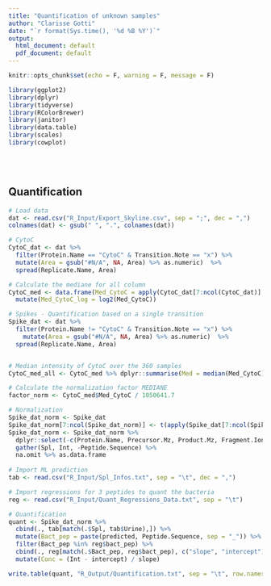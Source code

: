 ---
title: "Quantification of unknown samples"
author: "Clarisse Gotti"
date: "`r format(Sys.time(), '%d %B %Y')`"
output:
  html_document: default
  pdf_document: default
---


```{r, echo=FALSE}
knitr::opts_chunk$set(echo = F, warning = F, message = F)
```

```{r}
library(ggplot2)
library(dplyr)
library(tidyverse)
library(RColorBrewer)
library(janitor)
library(data.table)
library(scales)
library(cowplot)
```

&nbsp;   
&nbsp;  

## Quantification 

```{r fig.height = 6, fig.width = 8}
# Load data
dat <- read.csv("R_Input/Export_Skyline.csv", sep = ";", dec = ",")
colnames(dat) <- gsub(" ", ".", colnames(dat))

# CytoC    
CytoC_dat <- dat %>%
  filter(Protein.Name == "CytoC" & Transition.Note == "x") %>%
  mutate(Area = gsub("#N/A", NA, Area) %>% as.numeric)  %>%
  spread(Replicate.Name, Area)

# Calculate the mediane for all column
CytoC_med <- data.frame(Med_CytoC = apply(CytoC_dat[7:ncol(CytoC_dat)] , 2, function(x) {median(x, na.rm = T)}) ) %>%
  mutate(Med_CytoC_log = log2(Med_CytoC))

# Spikes - Quantification based on a single transition
Spike_dat <- dat %>%
  filter(Protein.Name != "CytoC" & Transition.Note == "x") %>%
    mutate(Area = gsub("#N/A", NA, Area) %>% as.numeric)  %>%
  spread(Replicate.Name, Area)


# Median intensity of CytoC over the 360 samples
CytoC_med_all <- CytoC_med %>% dplyr::summarise(Med = median(Med_CytoC)) %>% pull

# Calculate the normalization factor MEDIANE
factor_norm <- CytoC_med$Med_CytoC / 1050641.7

# Normalization 
Spike_dat_norm <- Spike_dat
Spike_dat_norm[7:ncol(Spike_dat_norm)] <- t(apply(Spike_dat[7:ncol(Spike_dat)], 1, "/", factor_norm))
Spike_dat_norm <- Spike_dat_norm %>%
  dplyr::select(-c(Protein.Name, Precursor.Mz, Product.Mz, Fragment.Ion, Transition.Note)) %>%
  gather(Spl, Int, -Peptide.Sequence) %>%
  na.omit %>% as.data.frame
  
# Import ML prediction
tab <- read.csv("R_Input/Spl_Infos.txt", sep = "\t", dec = ",")

# Import regressions for 3 peptides to quant the bacteria
reg <- read.csv("R_Input/Quant_Regressions_Data.txt", sep = "\t")

# Quantification
quant <- Spike_dat_norm %>%
  cbind(., tab[match(.$Spl, tab$Urine),]) %>%
  mutate(Bact_pep = paste(predicted, Peptide.Sequence, sep = "_")) %>%
  filter(Bact_pep %in% reg$bact_pep) %>%
  cbind(., reg[match(.$Bact_pep, reg$bact_pep), c("slope", "intercept")]) %>%
  mutate(Conc = (Int - intercept) / slope)

write.table(quant, "R_Output/Quantification.txt", sep = "\t", row.names = F)

```

